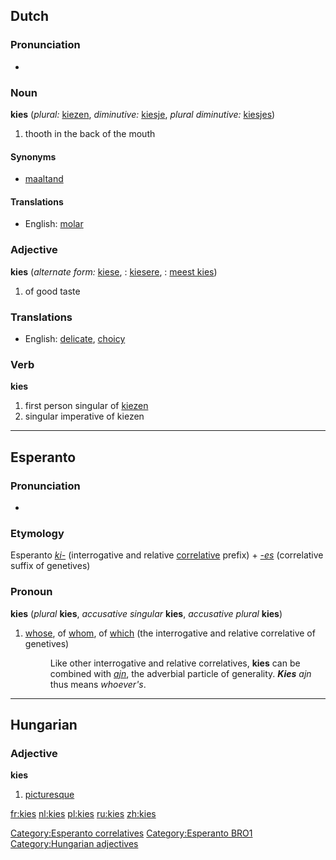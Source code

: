 ==Dutch==
=== Pronunciation ===
*{{IPA|/kiːs/}}

===Noun===
'''kies''' {{m}} (''plural:'' [[kiezen]], ''diminutive:'' [[kiesje]], ''plural diminutive:'' [[kiesjes]])

# thooth in the back of the mouth

====Synonyms====
*[[maaltand]]

====Translations====
*English: [[molar]]

===Adjective===
'''kies''' (''alternate form:'' [[kiese]], {{compar}}: [[kiesere]], {{superl}}: [[meest kies]])

# of good taste

===Translations===
*English: [[delicate]], [[choicy]]

===Verb===
'''kies'''

#first person singular of [[kiezen]]
#singular imperative of kiezen


----
==Esperanto==
=== Pronunciation ===
*{{IPA|/'kɪɛs/}}

===Etymology===
Esperanto ''[[ki-]]'' (interrogative and relative [[:Category:Esperanto correlatives|correlative]] prefix) + ''[[-es]]'' (correlative suffix of genetives)

===Pronoun===
'''kies''' (''plural'' '''kies''', ''accusative singular'' '''kies''', ''accusative plural'' '''kies''')

#[[whose]], of [[whom]], of [[which]] (the interrogative and relative correlative of genetives)
#: Like other interrogative and relative correlatives, '''kies''' can be combined with ''[[ajn]]'', the adverbial particle of generality. '''''Kies''' ajn'' thus means ''whoever's''.

[[Category:Esperanto correlatives]]
[[Category:Esperanto BRO1]]


----

==Hungarian==

===Adjective===
'''kies'''

# [[picturesque]]

[[Category:Hungarian adjectives]]

[[fr:kies]]
[[nl:kies]]
[[pl:kies]]
[[ru:kies]]
[[zh:kies]]